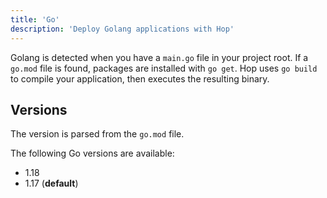```yaml
---
title: 'Go'
description: 'Deploy Golang applications with Hop'
---
```


<Snippet file="nixpacks-notice.mdx" />

Golang is detected when you have a `main.go` file in your project root. If a `go.mod` file is found, packages are installed with `go get`. Hop uses `go build` to compile your application, then executes the resulting binary.

## Versions

The version is parsed from the `go.mod` file.

The following Go versions are available:

- 1.18
- 1.17 (**default**)
